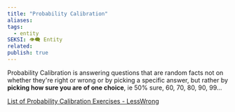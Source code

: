 ```yaml
---
title: "Probability Calibration"
aliases: 
tags:
  - entity
SEKSI: 👁️‍🗨️ Entity
related:
publish: true
---
```


Probability Calibration is answering questions that are random facts not on whether they're right or wrong or by picking a specific answer, but rather by **picking how sure you are of one choice**, ie 50% sure, 60, 70, 80, 90, 99...

[List of Probability Calibration Exercises - LessWrong](https://www.lesswrong.com/posts/LdFbx9oqtKAAwtKF3/list-of-probability-calibration-exercises)
